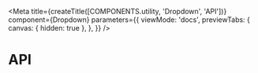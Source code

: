 
<Meta
  title={createTitle([COMPONENTS.utility, 'Dropdown', 'API'])}
  component={Dropdown}
  parameters={{
    viewMode: 'docs',
    previewTabs: {
      canvas: { hidden: true },
    },
  }}
/>

# API

<ArgsTable of={Dropdown} />
